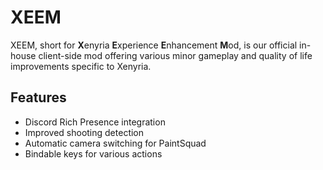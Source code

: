 # XEEM

XEEM, short for **X**enyria **E**xperience **E**nhancement **M**od, is our official in-house client-side mod offering various minor gameplay and quality of life improvements specific to Xenyria.

## Features

- Discord Rich Presence integration
- Improved shooting detection
- Automatic camera switching for PaintSquad
- Bindable keys for various actions